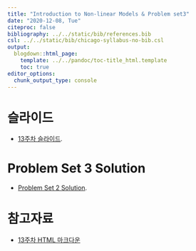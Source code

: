 ---
title: "Introduction to Non-linear Models & Problem set3"
date: "2020-12-08, Tue"
citeproc: false
bibliography: ../../static/bib/references.bib
csl: ../../static/bib/chicago-syllabus-no-bib.csl
output:
  blogdown::html_page:
    template: ../../pandoc/toc-title_html.template
    toc: true
editor_options: 
  chunk_output_type: console
---

# 슬라이드

- <i class="fas fa-file-pdf"></i> [13주차 슬라이드](/images/slides/w13_NLM_slide.pdf).

# Problem Set 3 Solution

- <i class="fas fa-file-pdf"></i> [Problem Set 2 Solution](/images/solution3.pdf).

# 참고자료

- <i class="fa fa-external-link-square-alt" aria-hidden="true"></i> [13주차 HTML 마크다운](/images/w13_NLM.html)
